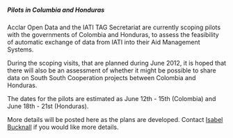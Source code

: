 =====Pilots in Columbia and Honduras=====
Acclar Open Data and the IATI TAG Secretariat are currently scoping pilots with the governments of Colombia and Honduras, to assess the feasibility of automatic exchange of data from IATI into their Aid Management Systems. 

During the scoping visits, that are planned during June 2012, it is hoped that there will also be an assessment of whether it might be possible to share data on South South Cooperation projects between Colombia and Honduras. 

The dates for the pilots are estimated as June 12th - 15th (Colombia) and June 18th - 21st (Honduras). 

More details will be posted here as the plans are developed. Contact [[community:user:isabelb_devinit.org|Isabel Bucknall]] if you would like more details.